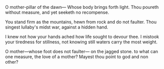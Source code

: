 O mother-pillar of the dawn—
Whose body brings forth light.
Thou poureth without measure,
and yet seeketh no recompense.

You stand firm as the mountains,
hewn from rock and do not faulter.
Thou singest lullaby's midst war,
against a hidden hand.

I knew not how your hands ached
how life sought to devour thee.
I mistook your tiredness for stillness,
not knowing still waters carry the most weight.

O mother—whose foot does not faulter—
on the jagged stone.
to what can one measure, the love of a mother?
Mayest thou point to god and non other?